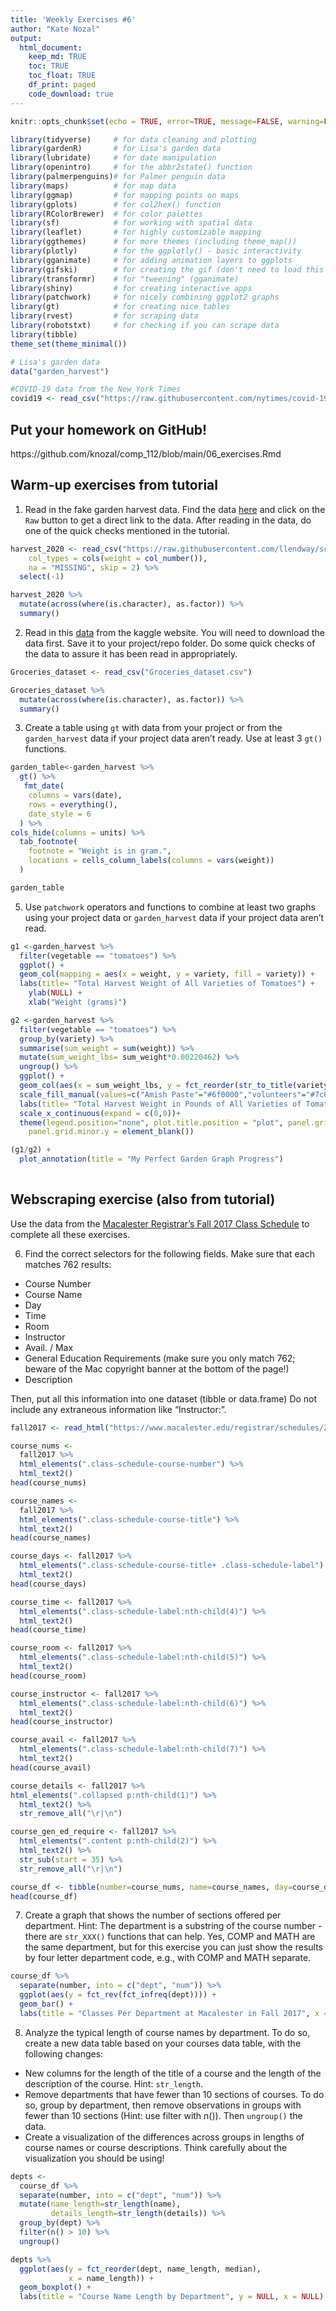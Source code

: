 ```yaml
---
title: 'Weekly Exercises #6'
author: "Kate Nozal"
output: 
  html_document:
    keep_md: TRUE
    toc: TRUE
    toc_float: TRUE
    df_print: paged
    code_download: true
---
```



```r
knitr::opts_chunk$set(echo = TRUE, error=TRUE, message=FALSE, warning=FALSE)
```

```r
library(tidyverse)     # for data cleaning and plotting
library(gardenR)       # for Lisa's garden data
library(lubridate)     # for date manipulation
library(openintro)     # for the abbr2state() function
library(palmerpenguins)# for Palmer penguin data
library(maps)          # for map data
library(ggmap)         # for mapping points on maps
library(gplots)        # for col2hex() function
library(RColorBrewer)  # for color palettes
library(sf)            # for working with spatial data
library(leaflet)       # for highly customizable mapping
library(ggthemes)      # for more themes (including theme_map())
library(plotly)        # for the ggplotly() - basic interactivity
library(gganimate)     # for adding animation layers to ggplots
library(gifski)        # for creating the gif (don't need to load this library every time,but need it installed)
library(transformr)    # for "tweening" (gganimate)
library(shiny)         # for creating interactive apps
library(patchwork)     # for nicely combining ggplot2 graphs  
library(gt)            # for creating nice tables
library(rvest)         # for scraping data
library(robotstxt)     # for checking if you can scrape data
library(tibble)
theme_set(theme_minimal())
```

```r
# Lisa's garden data
data("garden_harvest")

#COVID-19 data from the New York Times
covid19 <- read_csv("https://raw.githubusercontent.com/nytimes/covid-19-data/master/us-states.csv")

```

## Put your homework on GitHub!

https://github.com/knozal/comp_112/blob/main/06_exercises.Rmd


## Warm-up exercises from tutorial

1. Read in the fake garden harvest data. Find the data [here](https://github.com/llendway/scraping_etc/blob/main/2020_harvest.csv) and click on the `Raw` button to get a direct link to the data. After reading in the data, do one of the quick checks mentioned in the tutorial.

```r
harvest_2020 <- read_csv("https://raw.githubusercontent.com/llendway/scraping_etc/main/2020_harvest.csv", 
    col_types = cols(weight = col_number()), 
    na = "MISSING", skip = 2) %>% 
  select(-1)

harvest_2020 %>% 
  mutate(across(where(is.character), as.factor)) %>% 
  summary()
```
  
2. Read in this [data](https://www.kaggle.com/heeraldedhia/groceries-dataset) from the kaggle website. You will need to download the data first. Save it to your project/repo folder. Do some quick checks of the data to assure it has been read in appropriately.

```r
Groceries_dataset <- read_csv("Groceries_dataset.csv")

Groceries_dataset %>% 
  mutate(across(where(is.character), as.factor)) %>% 
  summary()
```

3. Create a table using `gt` with data from your project or from the `garden_harvest` data if your project data aren't ready. Use at least 3 `gt()` functions.
```r
garden_table<-garden_harvest %>% 
  gt() %>% 
   fmt_date(
    columns = vars(date),
    rows = everything(),
    date_style = 6
  ) %>% 
cols_hide(columns = units) %>% 
  tab_footnote(
    footnote = "Weight is in gram.",
    locations = cells_column_labels(columns = vars(weight))
  )

garden_table
```


  
5. Use `patchwork` operators and functions to combine at least two graphs using your project data or `garden_harvest` data if your project data aren't read.

```r
g1 <-garden_harvest %>%
  filter(vegetable == "tomatoes") %>% 
  ggplot() +
  geom_col(mapping = aes(x = weight, y = variety, fill = variety)) +
  labs(title= "Total Harvest Weight of All Varieties of Tomatoes") +
    ylab(NULL) +
    xlab("Weight (grams)")

g2 <-garden_harvest %>%
  filter(vegetable == "tomatoes") %>% 
  group_by(variety) %>% 
  summarise(sum_weight = sum(weight)) %>% 
  mutate(sum_weight_lbs= sum_weight*0.00220462) %>% 
  ungroup() %>% 
  ggplot() +
  geom_col(aes(x = sum_weight_lbs, y = fct_reorder(str_to_title(variety), sum_weight_lbs), fill = variety)) +
  scale_fill_manual(values=c("Amish Paste"="#6f0000","volunteers"="#7c0000", "Better Boy"="#7d0e0e","grape" ="#820000", "Old German"="#8b0000", "Mortgage Lifter"="#8a0303","Big Beef"="#9c0000","Bonny Best"="#990000","Black Krim"="#ca0007","Cherokee Purple"="#df0020","Brandywine"="#d1292e","Jet Star"="#e6565a"))+
  labs(title= "Total Harvest Weight in Pounds of All Varieties of Tomatoes", x = NULL, y = NULL) +
  scale_x_continuous(expand = c(0,0))+
  theme(legend.position="none", plot.title.position = "plot", panel.grid.major.y = element_blank(),
    panel.grid.minor.y = element_blank()) 

(g1/g2) + 
  plot_annotation(title = "My Perfect Garden Graph Progress")   
  
```
  
## Webscraping exercise (also from tutorial)

Use the data from the [Macalester Registrar's Fall 2017 Class Schedule](https://www.macalester.edu/registrar/schedules/2017fall/class-schedule/#crs10008) to complete all these exercises.

6. Find the correct selectors for the following fields. Make sure that each matches 762 results:

  * Course Number
  * Course Name
  * Day
  * Time
  * Room
  * Instructor
  * Avail. / Max
  * General Education Requirements (make sure you only match 762; beware of the Mac copyright banner at the bottom of the page!)
  * Description

Then, put all this information into one dataset (tibble or data.frame) Do not include any extraneous information like "Instructor: ".
```r
fall2017 <- read_html("https://www.macalester.edu/registrar/schedules/2017fall/class-schedule/#crs10008")

course_nums <- 
  fall2017 %>%
  html_elements(".class-schedule-course-number") %>%
  html_text2()
head(course_nums)

course_names <- 
  fall2017 %>%
  html_elements(".class-schedule-course-title") %>%
  html_text2()
head(course_names)

course_days <- fall2017 %>%
  html_elements(".class-schedule-course-title+ .class-schedule-label") %>%
  html_text2()
head(course_days)

course_time <- fall2017 %>%
  html_elements(".class-schedule-label:nth-child(4)") %>%
  html_text2()
head(course_time)

course_room <- fall2017 %>% 
  html_elements(".class-schedule-label:nth-child(5)") %>% 
  html_text2()
head(course_room)

course_instructor <- fall2017 %>% 
  html_elements(".class-schedule-label:nth-child(6)") %>% 
  html_text2()
head(course_instructor)

course_avail <- fall2017 %>% 
  html_elements(".class-schedule-label:nth-child(7)") %>% 
  html_text2()
head(course_avail)

course_details <- fall2017 %>% 
html_elements(".collapsed p:nth-child(1)") %>%
  html_text2() %>% 
  str_remove_all("\r|\n")

course_gen_ed_require <- fall2017 %>% 
  html_elements(".content p:nth-child(2)") %>%
  html_text2() %>% 
  str_sub(start = 35) %>% 
  str_remove_all("\r|\n") 

course_df <- tibble(number=course_nums, name=course_names, day=course_days, instructor=course_instructor, avail_max=course_avail, details=course_details, gen_ed_reuirments=course_gen_ed_require)
head(course_df)
```

7. Create a graph that shows the number of sections offered per department. Hint: The department is a substring of the course number - there are `str_XXX()` functions that can help. Yes, COMP and MATH are the same department, but for this exercise you can just show the results by four letter department code, e.g., with COMP and MATH separate.

```r
course_df %>% 
  separate(number, into = c("dept", "num")) %>%
  ggplot(aes(y = fct_rev(fct_infreq(dept)))) + 
  geom_bar() + 
  labs(title = "Classes Per Department at Macalester in Fall 2017", x = NULL, y = NULL) 

```

8. Analyze the typical length of course names by department. To do so, create a new data table based on your courses data table, with the following changes:
  
  * New columns for the length of the title of a course and the length of the description of the course. Hint: `str_length`.  
  * Remove departments that have fewer than 10 sections of courses. To do so, group by department, then remove observations in groups with fewer than 10 sections (Hint: use filter with n()). Then `ungroup()` the data.  
  * Create a visualization of the differences across groups in lengths of course names or course descriptions. Think carefully about the visualization you should be using!

```r
depts <-
  course_df %>%  
  separate(number, into = c("dept", "num")) %>%
  mutate(name_length=str_length(name), 
         details_length=str_length(details)) %>%
  group_by(dept) %>%
  filter(n() > 10) %>%
  ungroup()

depts %>% 
  ggplot(aes(y = fct_reorder(dept, name_length, median), 
             x = name_length)) + 
  geom_boxplot() + 
  labs(title = "Course Name Length by Department", y = NULL, x = NULL)
```

  
